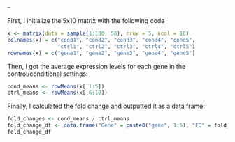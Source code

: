 --

First, I initialize the 5x10 matrix with the following code
```r
x <- matrix(data = sample(1:100, 50), nrow = 5, ncol = 10)
colnames(x) = c("cond1", "cond2", "cond3", "cond4", "cond5",
                "ctrl1", "ctrl2", "ctrl3", "ctrl4", "ctrl5")
rownames(x) = c("gene1", "gene2", "gene3", "gene4", "gene5")
```

Then, I got the average expression levels for each gene in the 
control/conditional settings:
```r
cond_means <- rowMeans(x[,1:5])
ctrl_means <- rowMeans(x[,6:10])
```
Finally, I calculated the fold change and outputted it as a data frame:
```r
fold_changes <- cond_means / ctrl_means
fold_change_df <- data.frame("Gene" = paste0("gene", 1:5), "FC" = fold_changes)
fold_change_df
```
